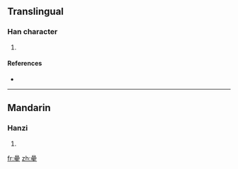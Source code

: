 {{also|星}}
==Translingual==

===Han character===
{{Han char|rn=72|rad=日|as=13|sn=17|four=|canj=日日日一 (AAAM), X日日日一 (XAAAM)}}

# {{defn|Han|sort=日13}}

====References====
* {{Han ref|kx=0500.280|dkj=14196|dj=0870.190|hdz=21538.050|uh=66D0|ud=26320}}

----

==Mandarin==

===Hanzi===
{{cmn-hanzi|pin=[[bó]] ([[bo2]]), [[xīng]] ([[xing1]])|wg=po<sup>2</sup>, hsing<sup>1</sup>}}

# {{defn|Mandarin|sort=日13}}

[[fr:曐]]
[[zh:曐]]